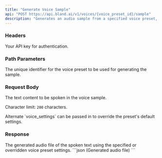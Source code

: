 ```yaml
---
title: "Generate Voice Sample"  
api: "POST https://api.bland.ai/v1/voices/{voice_preset_id}/sample"
description: "Generates an audio sample from a specified voice preset, with options to override default settings for tuning and testing."
---
```


### Headers

<ParamField header="authorization" type="string" required>
  Your API key for authentication.
</ParamField>

### Path Parameters

<ParamField path="voice_preset_id" type="string" required>
  The unique identifier for the voice preset to be used for generating the sample.
</ParamField>

### Request Body

<ParamField body="text" type="string" required>
  The text content to be spoken in the voice sample. 

  Character limit: `200` characters.
</ParamField>

<ParamField body="voice_settings" type="object" optional>
  Alternate `voice_settings` can be passed in to override the preset's default settings.
</ParamField>

### Response

<ResponseField type="audio" name="sample">
    The generated audio file of the spoken text using the specified or overridden voice preset settings.
</ResponseField>

<ResponseExample>
```json
(Generated audio file)
```
</ResponseExample>







